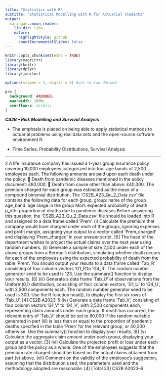 ```yaml
---
title: "Statistics with R"
subtitle: "Statistical Modelling with R for Actuarial Students"
output:
  xaringan::moon_reader:
    lib_dir: libs
    nature:
      highlightStyle: github
      countIncrementalSlides: false
---
```


```r
knitr::opts_chunk$set(echo = TRUE)
library(magrittr)
library(knitr)
library(dplyr)
library(janitor)

options(scipen = 2, digits = 3) #set to two decimal 
```

```css
pre {
  background: #ADD8E6;
  max-width: 100%;
  overflow-x: scroll;
}
```


***CS2B – Risk Modelling and Survival Analysis ***


* The emphasis is placed on being able to apply statistical methods to actuarial problems using real data sets and the open-source software environment R. 

* Time Series. Probability Distributions, Survival Analysis

---

2 A life insurance company has issued a 1-year group insurance policy covering 10,000
employees categorized into four age bands of 2,500 employees each.
The following amounts are paid upon each death under the policy:
 Death from pandemic diseases mentioned in the policy document: £80,000.
 Death from cause other than above: £40,000.
The premium charged for each group was estimated as the mean of a compound
binomial distribution.
The ‘CS2B_A23_Qu_2_Data.csv’ file contains the following data for each group:
group: name of the group
age_band: age range in the group
Mort: expected probability of death
p_dth: proportion of deaths due to pandemic diseases
Before answering this question, the ‘CS2B_A23_Qu_2_Data.csv’ file should be
loaded into R and assigned to a data frame called ‘Prem’.
(i) Calculate the premium that company would have charged under each of the
groups, ignoring expenses and profit margin, assigning your output to a vector
called ‘Prem_charged’ and displaying ‘Prem_charged’ in your answer script.
[6]
The head of the department wishes to project the actual claims over the next year
using random numbers.
(ii) Generate a sample of size 2,500 under each of the above groups from a
Bernoulli distribution, simulating whether death occurs for each of the
employees using the expected probability of death from the table ‘Prem’. You
should output your results to a data frame called ‘Tab_R’ consisting of four
column vectors ‘G1_R’to ‘G4_R’. The random number generator seed to be
used is 123.
Use the summary() function to display your results. [6]
(iii) Generate a data frame ‘Tab_U’ of observations from the Uniform(0,1)
distribution, consisting of four column vectors, ‘G1_U’ to ‘G4_U’, with 2,500
components each. The random number generator seed to be used is 300. Use
the R function head(), to display the first six rows of ‘Tab_U’. [4]
CS2B A2023–5
(iv) Generate a data frame ‘Tab_V’, consisting of four column vectors ‘G1_V’ to
‘G4_V’, with 2,500 components each, representing claim amounts under each
group.
If death has occurred, the relevant entry of ‘Tab_V’ should be set to 80,000 if
the random variable generated in part (iii) is less than or equal to the
proportion of pandemic deaths specified in the table ‘Prem’ for the relevant
group, or 40,000 otherwise.
Use the summary() function to display your results. [8]
(v) Calculate the aggregate claim amount under each group, displaying your
output as a vector. [3]
(vi) Calculate the projected profit or loss under each group and the policy as a
whole. 
One of the employees suggests that the premium rate charged should be based on the
actual claims obtained from part (v) above.
(vii) Comment on the validity of the employee’s suggestion, assuming that the
distribution used, the parameters used and the methodology adopted are
reasonable. [4]
[Total 33]
CS2B A2023–6
